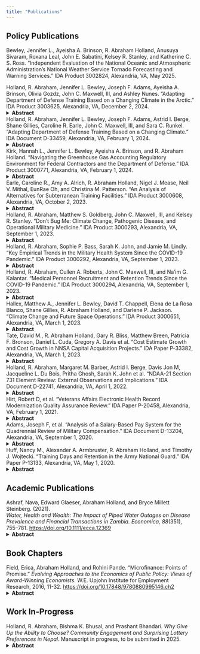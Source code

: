 ```yaml
---
title: "Publications"
---
```


## Policy Publications
Bewley, Jennifer L., Ayeisha A. Brinson, R. Abraham Holland, Anusuya Sivaram, Roxana Leal, John E. Sabatini, Kelsey R. Stanley, and Katherine C. S. Ross. “Independent Evaluation of the National Oceanic and Atmospheric Administration’s National Weather Service Tornado Forecasting and Warning Services.” IDA Product 3002824, Alexandria, VA, May 2025.

Holland, R. Abraham, Jennifer L. Bewley, Joseph F. Adams, Ayeisha A. Brinson, Olivia Gozdz, John C. Maxwell, III, and Ashley Nunes. “Adapting Department of Defense Training Based on a Changing Climate in the Arctic.” IDA Product 3003625, Alexandria, VA, December 2, 2024. 
<details>
<summary><strong>Abstract</strong></summary>
This study identified potential impacts on the Department of Defense (DoD) training enterprise driven by projected changes in the Arctic by 2050. The Institute for Defense Analyses’ approach emphasized combining existing climate models with established military doctrine. We also focused on two specific areas of interest: off-road mobility and Alaskan wildfires. In terms of off-road mobility, we used the European High North as a case study. Projected changes in summer precipitation patterns and soil moisture result in off-road mobility improvements near the Russian-Finnish border, and deterioration in nearby Norwegian and Swedish regions. Operationally, these trends indicate greater off-road flexibility in border regions, while potential overland logistics support areas experience greater reliance on existing road networks and increased risk of airhead congestion (reduced off-road mobility in the areas near existing airfields). Therefore, combining data collection with summer training exercises that have off-road mobility requirements may yield additional value in preparing for future operating conditions.

Alaskan wildfire trends may also have operational implications, with research pointing to increases in wildfire frequency and severity. There is also no indication that the wildfire management investments required to reverse trends back to historic levels are forthcoming. As a consequence, research that models resource demand as a function of wildfire intensity, severity, and proximity to DoD equities may be valuable to the DoD training enterprise. We are aware of no research that combines climate projections with wildfire-driven demand for DoD manpower or materiel—demand that could divert resources away from regular operations and training activities and limit access to training ranges as wildfires. Increasing wildfire risks may require greater reliance on virtual and constructive training. To the extent that virtual and constructive methods are realistic to accomplish mission essential tasks and available for military organizations training in the Arctic, this may be a viable adaptation in response to increasing wildfire activity.

Full paper classified CUI//NOFORN.
</details>

Holland, R. Abraham, Jennifer L. Bewley, Joseph F. Adams, Astrid I. Berge, Shane Gillies, Caroline R. Earle, John C. Maxwell, III, and Sara C. Runkel. “Adapting Department of Defense Training Based on a Changing Climate.” IDA Document D-33459, Alexandria, VA, February 1, 2024. 
<details>
<summary><strong>Abstract</strong></summary>
This study aimed to identify Department of Defense (DoD) training gaps driven by a changing climate. IDA’s approach emphasized using existing climate models and established military doctrine to project how climate change will affect selected DoD operations, equipment, and training. Our analysis used the U.S. Marine Corps III Marine Expeditionary Force 31st Marine Expeditionary Unit (31st MEU) as a case study; it indicated live exercise coverage gaps across the range of current and expected future environmental conditions. We also identified additional operational implications for the 31st MEU’s ability to conduct amphibious operations in an important training location (Luzon, Philippines) by 2050. All of the analyses conducted in this project can be replicated and extended to other climate hazards, geographic regions, or unit types.

Full paper classified CUI//Distribution Statement E: Distribution authorized to DoD Components only.
</details>

Kirk, Hannah L., Jennifer L. Bewley, Ayeisha A. Brinson, and R. Abraham Holland. “Navigating the Greenhouse Gas Accounting Regulatory Environment for Federal Contractors and the Department of Defense.” IDA Product 3000771, Alexandria, VA, February 1, 2024. 
<details>
<summary><strong>Abstract</strong></summary>
Recent presidential executive orders have mandated federal agencies, including the Department of Defense, to disclose and reduce their own greenhouse gas (GHG) emissions, and to reduce emissions through the procurement process by including reporting requirements for federal contractors. In November 2022, federal agencies began the rulemaking process to amend the Federal Acquisition Regulation. The proposed change would require significant contractors to use existing, non-governmental standards in their GHG disclosures. This paper outlines key terms, standards, and issues associated with GHG accounting and reporting, as well as identified areas for further research. 

[Full Paper](https://idalink.org/3000771-LP)
</details>

Earle, Caroline R., Amy A. Alrich, R. Abraham Holland, Nigel J. Mease, Neil V. Mithal, EunRae Oh, and Christina M. Patterson. “An Analysis of Alternatives for Subterranean Training Facilities.” IDA Product 3000608, Alexandria, VA, October 2, 2023. 
<details>
<summary><strong>Abstract</strong></summary>
An Analysis of Alternatives study on subterranean (SbT) training facilities to inform DOD program and budget decisions to establish an enduring joint training venue that replicates “deep” Category Three (Cat 3) underground military facilities, in order to support Joint interoperable training and full-scale mission rehearsals to address growing SbT threats.

Full paper classified SECRET//FGI KOR//NOFORN.
</details>

Holland, R. Abraham, Matthew S. Goldberg, John C. Maxwell, III, and Kelsey R. Stanley. “Don't Bug Me: Climate Change, Pathogenic Disease, and Operational Military Medicine.” IDA Product 3000293, Alexandria, VA, September 1, 2023.
<details>
<summary><strong>Abstract</strong></summary>
The Department of Defense (DoD) has developed several taxonomies of ‘important’ medical conditions with regard to (1) planning for military medical research investments; (2) planning for medical care delivered in the wartime theater; and (3) anticipating medical conditions requiring evacuation from the theater. The civilian scientific literature contains many examples of medical conditions for which incidence may change in light of a variety of climatic trends. This paper links that civilian literature to each of the DoD taxonomies to determine how operational military medicine might be affected by a changing climate.
</details>

Holland, R. Abraham, Sophie P. Bass, Sarah K. John, and Jamie M. Lindly. “Key Empirical Trends in the Military Health System Since the COVID-19 Pandemic.” IDA Product 3000292, Alexandria, VA, September 1, 2023.
<details>
<summary><strong>Abstract</strong></summary>
The interdependencies of purchased and direct care available to MHS beneficiaries was never more pronounced than during the pandemic. This paper examines care shifts in outpatient, inpatient, and cost across purchased and direct care delivery sources before and after the COVID-19 pandemic. The paper concludes by considering the implications of the shifts observed on future cost growth and medical force readiness challenges to the department.
</details>

Holland, R. Abraham, Cullen A. Roberts, John C. Maxwell, III, and Na'im G. Kalantar. “Medical Personnel Recruitment and Retention Trends Since the COVID-19 Pandemic.” IDA Product 3000294, Alexandria, VA, September 1, 2023.
<details>
<summary><strong>Abstract</strong></summary>
We document historical trends in active component medical personnel inventory; in addition, we provide if-trends-continue projections of medical personnel inventory, discussing potential implications. To better focus on problem areas, we split analyses into subgroups defined by personnel class, Service, and seniority. These analyses indicate that medical personnel shortfalls are concentrated in the enlisted personnel and are driven by accession shortfalls; findings for medical personnel closely mirror those for personnel across all occupations. Projections indicate that personnel inventory is unlikely to recover for several years even with a rapid improvement in the recruiting market. This problem is more acute for the Army. Projections also indicate that enlisted shortfalls will impact senior enlisted end strength later in the decade.
</details>

Hallex, Matthew A., Jennifer L. Bewley, David T. Chappell, Elena de La Rosa Blanco, Shane Gillies, R. Abraham Holland, and Darlene P. Jackson. “Climate Change and Future Space Operations.” IDA Product 3000651, Alexandria, VA, March 1, 2023.
<details>
<summary><strong>Abstract</strong></summary>
This study explores the implications of climate change for space policy and other national security space equities including risks to DoD space missions, constraints on space operations form future climate policy, and new missions that could be addressed as part of DoD’s response to climate change. The study identifies the principal risks climate change poses to space operations as hazards to installations and infrastructure. The study identifies a high degree of scientific and technical uncertainty that will likely constrain domestic and international climate policy applying to space in the near-term. The study also identifies opportunities to engage with interagency and international partners on climate topics that could also be leveraged to build support for other DoD space policy equities.
</details>

Tate, David M., R. Abraham Holland, Gary R. Bliss, Matthew Breen, Patricia F. Bronson, Daniel L. Cuda, Gregory A. Davis et al. “Cost Estimate Growth and Cost Growth in NNSA Capital Acquisition Projects.” IDA Paper P-33382, Alexandria, VA, March 1, 2023.
<details>
<summary><strong>Abstract</strong></summary>
IDA was asked to perform an independent review of National Nuclear Security Administration (NNSA) capital acquisition project costs and early-stage cost estimation. IDA’s methodology included examining historical project estimates and outcomes, comparing NNSA policy and practices with those of peer organizations, and performing a root cause analysis of the High Explosive Synthesis, Formulation, and Production project. These examinations yielded a number of high-level findings, which ranged across the entire capital acquisition lifecycle, related to areas of strength and areas in need of improvement. On the basis of these findings, IDA identified actionable planning, programming, budgeting, and evaluation process improvements across the project lifecycle. IDA recommends that NNSA reconsider how Critical Decision Zero estimates are used internally, as well as the degree to which these estimates are made visible outside of the agency. Further, IDA recommends that NNSA establish and enforce reliable cost estimation practices across and within each lifecycle phase in order to support more comprehensive, well-documented, and accurate estimates. IDA has provided a detailed set of specific implementation recommendations in the main body and appendices of this analysis.

Full paper dissemination only as directed by the NNSA Office of Management and Budget DOE authority.
</details>


Holland, R. Abraham, Margaret M. Barber, Astrid I. Berge, Davis Jon M, Jacqueline L. Du Bois, Pritha Ghosh, Sarah K. John et al. “NDAA-21 Section 731 Element Review: External Observations and Implications.” IDA Document D-22741, Alexandria, VA, April 1, 2022. 
<details>
<summary><strong>Abstract</strong></summary>
This analysis by the Institute for Defense Analyses (IDA) supports a broader study required by Section 731 of the National Defense Authorization Act for Fiscal Year 2021. We conducted an independent assessment of pandemic-inspired trends outside the Military Health System (MHS) across 11 congressionally mandated focus areas. The IDA team identified 30 potential implications of civilian trends for the MHS through reviewing news reports, academic publications, public policies, and empirical data sources. When viewing all 30 potential implications as a whole, 3 common themes emerged. First, the rapid adoption of telehealth has affected health care far beyond how it is delivered. Second, the coronavirus disease 2019 (COVID-19) pandemic has also been a shock to institutions’ needs for data and rapid decision-making. Third, the MHS has a unique combination of global scope and integration. As a consequence, the MHS may be exposed to unique risks, compensate for civilian weaknesses, or benefit from disruptions within the civilian healthcare system caused by the COVID-19 pandemic. Further study of the 30 potential implications, or a more focused and comprehensive analysis of these 3 common themes, may help MHS leadership navigate this period of incredible change and challenge brought by the COVID-19 pandemic.

Full paper classified Distribution D: Distribution authorized to U.S. Government agencies and their contractors.
</details>

Hirt, Robert D, et al. “Veterans Affairs Electronic Health Record Modernization Quality Assurance Review.” IDA Paper P-20458, Alexandria, VA, February 1, 2021.
<details>
<summary><strong>Abstract</strong></summary>
In March 2020, the Department of Veterans Affairs (VA) Office of Enterprise Integration (OEI) asked the Institute for Defense Analyses (IDA), on behalf of the VA Deputy Secretary, to provide the first quality assurance review (QAR) of the Electronic Health Record modernization (EHRM) program. The goals of the QAR were to (1) provide an external, independent technical and managerial assessment, and (2) assess both government and contractor processes related to the VA’s EHRM program. The Deputy Secretary accepted all seven IDA recommendations from the baseline assessment. The level of the recommendations varied from enterprise-level recommendations regarding governance, creating enterprise goals for the program, and stakeholder engagement to program-level recommendations involving schedule and risk management. In this report, the IDA team documents its assessment across five focus areas: Leadership and Governance, Planning and Evaluation, Change Management, Data and Accessibility, and Contract Management.

Full paper dissemination only as directed by the Department of Veterans Affairs, Office of Enterprise Integration.
</details>

Adams, Joseph F, et al. “Analysis of a Salary-Based Pay System for the Quadrennial Review of Military Compensation.” IDA Document D-13204, Alexandria, VA, September 1, 2020.
<details>
<summary><strong>Abstract</strong></summary>
This paper supports the goal of the Quadrennial Review of Military Compensation (QRMC) of understanding how a compensation system that combines basic pay, housing, and subsistence allowances into a single taxable “salary” would affect Service members’ earnings and behavior. This paper also considers the readiness, cost, and tax-revenue implications of such a system. We undertook three lines of effort. First, we modeled the after-tax income effects of transitioning to a salary system. We found that any salary system that maintains constant Federal Government costs will reduce Service members’ aggregate after-tax income. Second, we used econometric models to estimate the likely responses of Service members to changes in after-tax income. We found no significant effect of state military tax exemptions on retention, suggesting that other factors are more influential than raw compensation changes. Third, we conducted focus groups with 740 Service members in every Service by visiting Active and Reserve Component installations in four states. Service members generally expressed strong skepticism of major restructuring of military compensation systems; they view the current system as imperfect, but “fair enough.” Finally, we discuss other possible mechanisms—short of adopting a salary system—that could improve the efficiency and fairness of the current system.

[Full Paper](https://www.dropbox.com/scl/fi/5knhai5ba3slf0vbpdo0b/D-13204.pdf?rlkey=pbknga15jechvj3dmdrd1u155&st=8udw6f5g&dl=0)
</details>

Huff, Nancy M., Alexander A. Armbruster, R. Abraham Holland, and Timothy J. Wojtecki. “Training Days and Retention in the Army National Guard.” IDA Paper P-13133, Alexandria, VA, May 1, 2020. 
<details>
<summary><strong>Abstract</strong></summary>
As the Army National Guard (ARNG) has become increasingly more operational, concern has grown that increasing training requirements could cause retention challenges, particularly in the wake of recommendations from the National Commission on the Future of the Army in 2016 that ARNG units be integrated even more into the operational force structure. In this paper, we investigate the effect of the requirements for a more operational ARNG by answering two sets of questions: (1) What have the training requirements been recently for ARNG units and individual soldiers and to what extent are these training requirements projected to increase in the next five years? (2) What effect does increasing training requirements have on retention? We find that programmed unit training levels are not projected to rise beyond recent historical averages through fiscal year 2023. Using an instrumental variables methodology, we estimate only modest effects of training days on retention. We estimate the largest negative effects for Brigade Combat Teams (BCTs) where each additional training day per year reduces one-year retention by an estimated 0.63 percentage points—or about 75 personnel out of 5,978 exiting within one year in response to a two-day increase in average training requirements for all BCT units.

Full paper classified CUI//Distribution E: Distribution authorized to DoD Components only.
</details>

## Academic Publications
Ashraf, Nava, Edward Glaeser, Abraham Holland, and Bryce Millett Steinberg. (2021).  
*Water, Health and Wealth: The Impact of Piped Water Outages on Disease Prevalence and Financial Transactions in Zambia.* _Economica, 88_(351), 755–781. [https://doi.org/10.1111/ecca.12369](https://doi.org/10.1111/ecca.12369)
<details>
<summary><strong>Abstract</strong></summary>
Providing clean water requires maintenance, as well as the initial connections that are typically measured. Frequently, the water supply fails in the developing world, especially when users do not pay the marginal cost of water. This paper uses the timing of frequent, unexpected water service outages in Lusaka, Zambia to identify the short-term impacts of piped water access on contagious disease, economic activity and time use. We use microdata from the primary water utility in the city on the timing and location of supply complaints to identify outages, matched to extensive administrative data across the city. Conditional on fixed effects for time and water service district within Lusaka, we find that increases in outages are associated with increased incidence of diarrhoeal disease, upper respiratory infections, typhoid fever and measles. We match outages to geolocated microdata on financial transactions from the largest mobile money provider in Zambia, and find that outages cause a reduction in financial transactions. Outages also increase the time that young girls spend at their chores, possibly at the expense of time that they spend doing schoolwork. Imperfect infrastructure appears to burden the poor in ways that go far beyond obvious health consequences.
</details>

## Book Chapters
Field, Erica, Abraham Holland, and Rohini Pande. "Microfinance: Points of Promise." *Evolving Approaches to the Economics of Public Policy: Views of Award-Winning Economists.* W.E. Upjohn Institute for Employment Research, 2016, 11-32. [https://doi.org/10.17848/9780880995146.ch2](https://doi.org/10.17848/9780880995146.ch2)
<details>
<summary><strong>Abstract</strong></summary>
A majority of the world’s impoverished lack adequate access to financial services. Typically, formal banks do not target the poor because lending without collateral is considered too risky. Poor households seeking credit are subsequently forced into informal markets where the prices are high, the quantities limited, and the methods of insuring repayment can be brutal.

[Full Paper](https://www.dropbox.com/scl/fi/hgll726mcqlunczblta1j/2016_Microfinance-Points-of-Promise_Holland-Field-Pande.pdf?rlkey=6ql9rsp3vb0b8tg2dmc0pyhv7&st=ibg12b9g&dl=0)

Media Coverage: [The Economist](https://www.economist.com/international/2016/10/06/your-inflexible-friend?fsrc=rss%7Cint); [Center for Financial Inclusion](https://www.dropbox.com/scl/fi/kwnap1baims00zxpx6dcl/How-Does-Innovation-Happen.pdf?rlkey=w7hs65ppayqn9exbuedqdwro3&st=3zicd61k&dl=0)
</details>

## Work In-Progress
Holland, R. Abraham, Bishma K. Bhusal, and Prashant Bhandari. *Why Give Up the Ability to Choose? Community Engagement and Surprising Lottery Preferences in Nepal.* Manuscript in progress, to be submitted in 2025. 
<details>
<summary><strong>Abstract</strong></summary>
In theory, individuals should prefer a choice-based lottery (random serial dictatorship) to a uniform random lottery for allocating private goods.  However, data from potential beneficiaries of a Nepalese land allocation program show that almost half of participants prefer uniform random allocation. We observe this fact in both a field laboratory experiment and a randomized high-stakes policy intervention.  In the lab-in-the-field game, participants choose between two lottery mechanisms. By randomizing cash prizes and game anonymity, we test a broad range of explanations.  We find no evidence for lack of comprehension, risk aversion, social pressure, and altruism as potential explanations. At the same time, we find evidence that participants respond, on the margin, to changes in the expected benefits between mechanisms.  In our second experiment, we use an information intervention to influence mechanism preferences outside of a laboratory.   Our findings indicate that information on preference heterogeneity can affect individual mechanism preferences.
</details>
